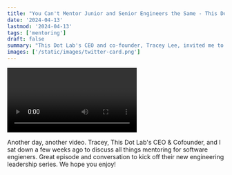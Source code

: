 ```yaml
---
title: "You Can't Mentor Junior and Senior Engineers the Same - This Dot Lab's Engineering Leadership Series"
date: '2024-04-13'
lastmod: '2024-04-13'
tags: ['mentoring']
draft: false
summary: "This Dot Lab's CEO and co-founder, Tracey Lee, invited me to chat on mentoring software engineers across a range of levels, career development, building relationships, and how to grow people for success in engineering organizations."
images: ['/static/images/twitter-card.png']
---
```


<Video
  url="https://www.youtube.com/embed/_TSqAeC3LRg?si=-k4yNWrwIRALN5TD"
  title="You Can't Mentor Junior and Senior Engineers the Same - This Dot Lab's Engineering Leadership Series"
/>

Another day, another video. Tracey, This Dot Lab's CEO & Cofounder, and I sat down a few weeks ago to discuss all things mentoring for software engieners. Great episode and conversation to kick off their new engineering leadership series. We hope you enjoy!
